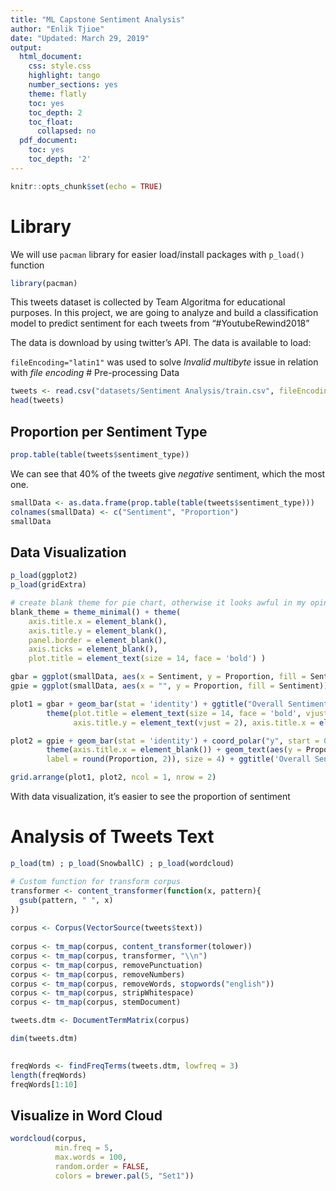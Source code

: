 ```yaml
---
title: "ML Capstone Sentiment Analysis"
author: "Enlik Tjioe"
date: "Updated: March 29, 2019"
output:
  html_document:
    css: style.css
    highlight: tango
    number_sections: yes
    theme: flatly
    toc: yes
    toc_depth: 2
    toc_float:
      collapsed: no
  pdf_document:
    toc: yes
    toc_depth: '2'
---
```


```r
knitr::opts_chunk$set(echo = TRUE)
```

# Library
We will use `pacman` library for easier load/install packages with `p_load()` function
```r
library(pacman)
```

This tweets dataset is collected by Team Algoritma for educational purposes. In this project, we are going to analyze and build a classification model to predict sentiment for each tweets from “#YoutubeRewind2018”

The data is download by using twitter’s API. The data is available to load:

`fileEncoding="latin1"` was used to solve *Invalid multibyte* issue in relation with *file encoding*
# Pre-processing Data
```r
tweets <- read.csv("datasets/Sentiment Analysis/train.csv", fileEncoding="latin1")
head(tweets)
```

## Proportion per Sentiment Type
```r
prop.table(table(tweets$sentiment_type))
```
We can see that 40% of the tweets give *negative* sentiment, which the most one.


```r
smallData <- as.data.frame(prop.table(table(tweets$sentiment_type)))
colnames(smallData) <- c("Sentiment", "Proportion")
smallData
```

## Data Visualization
```r
p_load(ggplot2)
p_load(gridExtra)

# create blank theme for pie chart, otherwise it looks awful in my opinion
blank_theme = theme_minimal() + theme(
    axis.title.x = element_blank(),
    axis.title.y = element_blank(),
    panel.border = element_blank(),
    axis.ticks = element_blank(),
    plot.title = element_text(size = 14, face = 'bold') )

gbar = ggplot(smallData, aes(x = Sentiment, y = Proportion, fill = Sentiment))
gpie = ggplot(smallData, aes(x = "", y = Proportion, fill = Sentiment))

plot1 = gbar + geom_bar(stat = 'identity') + ggtitle("Overall Sentiment") + 
        theme(plot.title = element_text(size = 14, face = 'bold', vjust = 1),
              axis.title.y = element_text(vjust = 2), axis.title.x = element_text(vjust = -1))

plot2 = gpie + geom_bar(stat = 'identity') + coord_polar("y", start = 0) + blank_theme +
        theme(axis.title.x = element_blank()) + geom_text(aes(y = Proportion/3 + c(0, cumsum(Proportion)[-length(Proportion)]),
        label = round(Proportion, 2)), size = 4) + ggtitle('Overall Sentiment')

grid.arrange(plot1, plot2, ncol = 1, nrow = 2)
```

With data visualization, it's easier to see the proportion of sentiment

# Analysis of Tweets Text
```r
p_load(tm) ; p_load(SnowballC) ; p_load(wordcloud)

# Custom function for transform corpus
transformer <- content_transformer(function(x, pattern){
  gsub(pattern, " ", x)
})
  
corpus <- Corpus(VectorSource(tweets$text))
  
corpus <- tm_map(corpus, content_transformer(tolower))
corpus <- tm_map(corpus, transformer, "\\n")
corpus <- tm_map(corpus, removePunctuation)
corpus <- tm_map(corpus, removeNumbers)
corpus <- tm_map(corpus, removeWords, stopwords("english"))
corpus <- tm_map(corpus, stripWhitespace)
corpus <- tm_map(corpus, stemDocument)

tweets.dtm <- DocumentTermMatrix(corpus)

dim(tweets.dtm)
  
```

```r
freqWords <- findFreqTerms(tweets.dtm, lowfreq = 3)
length(freqWords)
freqWords[1:10]
```

##  Visualize in Word Cloud
```r
wordcloud(corpus,
          min.freq = 5,
          max.words = 100,
          random.order = FALSE,
          colors = brewer.pal(5, "Set1"))
```



